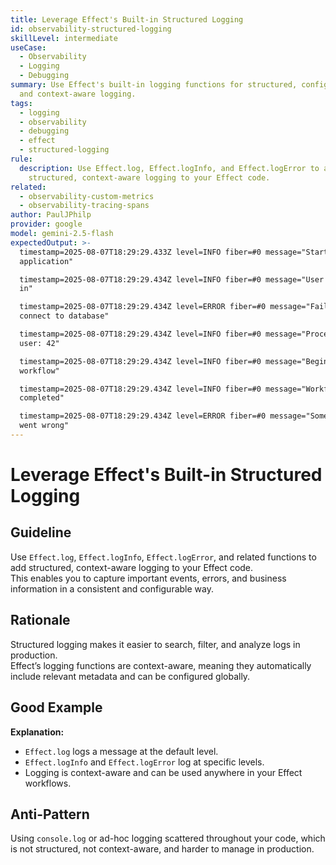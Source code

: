 ```yaml
---
title: Leverage Effect's Built-in Structured Logging
id: observability-structured-logging
skillLevel: intermediate
useCase:
  - Observability
  - Logging
  - Debugging
summary: Use Effect's built-in logging functions for structured, configurable,
  and context-aware logging.
tags:
  - logging
  - observability
  - debugging
  - effect
  - structured-logging
rule:
  description: Use Effect.log, Effect.logInfo, and Effect.logError to add
    structured, context-aware logging to your Effect code.
related:
  - observability-custom-metrics
  - observability-tracing-spans
author: PaulJPhilp
provider: google
model: gemini-2.5-flash
expectedOutput: >-
  timestamp=2025-08-07T18:29:29.433Z level=INFO fiber=#0 message="Starting the
  application"

  timestamp=2025-08-07T18:29:29.434Z level=INFO fiber=#0 message="User signed
  in"

  timestamp=2025-08-07T18:29:29.434Z level=ERROR fiber=#0 message="Failed to
  connect to database"

  timestamp=2025-08-07T18:29:29.434Z level=INFO fiber=#0 message="Processing
  user: 42"

  timestamp=2025-08-07T18:29:29.434Z level=INFO fiber=#0 message="Beginning
  workflow"

  timestamp=2025-08-07T18:29:29.434Z level=INFO fiber=#0 message="Workflow step
  completed"

  timestamp=2025-08-07T18:29:29.434Z level=ERROR fiber=#0 message="Something
  went wrong"
---
```


# Leverage Effect's Built-in Structured Logging

## Guideline

Use `Effect.log`, `Effect.logInfo`, `Effect.logError`, and related functions to add structured, context-aware logging to your Effect code.  
This enables you to capture important events, errors, and business information in a consistent and configurable way.

## Rationale

Structured logging makes it easier to search, filter, and analyze logs in production.  
Effect’s logging functions are context-aware, meaning they automatically include relevant metadata and can be configured globally.

## Good Example

<Example path="./src/observability-structured-logging.ts" />

**Explanation:**  
- `Effect.log` logs a message at the default level.
- `Effect.logInfo` and `Effect.logError` log at specific levels.
- Logging is context-aware and can be used anywhere in your Effect workflows.

## Anti-Pattern

Using `console.log` or ad-hoc logging scattered throughout your code, which is not structured, not context-aware, and harder to manage in production.